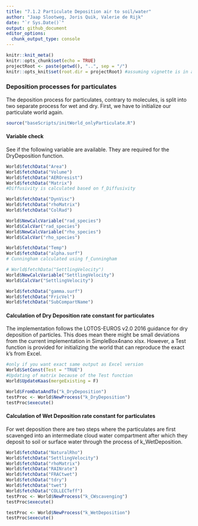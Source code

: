 ```yaml
---
title: "7.1.2 Particulate Deposition air to soil/water"
author: "Jaap Slootweg, Joris Quik, Valerie de Rijk"
date: "`r Sys.Date()`"
output: github_document
editor_options: 
  chunk_output_type: console
---
```


```r
knitr::knit_meta()
knitr::opts_chunk$set(echo = TRUE)
projectRoot <- paste(getwd(), "..", sep = "/")
knitr::opts_knit$set(root.dir = projectRoot) #assuming vignette is in a direct subfolder of the project
```

### Deposition processes for particulates
The deposition process for particulates, contrary to molecules, is split into two separate process for wet and dry. First, we have to initialize our particulate world again. 
```r

source("baseScripts/initWorld_onlyParticulate.R")

```

#### Variable check

See if the following variable are available. They are required for the DryDeposition function. 

```r

World$fetchData("Area")
World$fetchData("Volume")
World$fetchData("AEROresist")
World$fetchData("Matrix")
#Diffusivity is calculated based on f_Diffusivity

World$fetchData("DynVisc")
World$fetchData("rhoMatrix")
World$fetchData("ColRad")

World$NewCalcVariable("rad_species")
World$CalcVar("rad_species")
World$NewCalcVariable("rho_species")
World$CalcVar("rho_species")

World$fetchData("Temp")
World$fetchData("alpha.surf")
# Cunningham calculated using f_Cunningham

# World$fetchData("SettlingVelocity")
World$NewCalcVariable("SettlingVelocity")
World$CalcVar("SettlingVelocity")

World$fetchData("gamma.surf")
World$fetchData("FricVel")
World$fetchData("SubCompartName")


```


#### Calculation of Dry Deposition rate constant for particulates

The implementation follows the LOTOS-EUROS v2.0 2016 guidance for dry deposition of particles. This does mean there might be small deviations from the current implementation in SimpleBox4nano xlsx. However, a Test function is provided for initializing the world that can reproduce the exact k's from Excel.

```r
#only if you want exact same output as Excel version
World$SetConst(Test = "TRUE")
#Updating of matrix because of the Test function 
World$UpdateKaas(mergeExisting = F)
```

```r

World$FromDataAndTo("k_DryDeposition")
testProc <- World$NewProcess("k_DryDeposition")
testProc$execute()

```

#### Calculation of Wet Deposition rate constant for particulates
For wet deposition there are two steps where the particulates are first scavenged into an intermediate cloud water compartment after which they deposit to soil or surface water through the process of k_WetDeposition. 

```r

World$fetchData("NaturalRho")
World$fetchData("SettlingVelocity") 
World$fetchData("rhoMatrix")
World$fetchData("RAINrate")
World$fetchData("FRACtwet")
World$fetchData("tdry")
World$fetchData("twet")
World$fetchData("COLLECTeff")
testProc <- World$NewProcess("k_CWscavenging")
testProc$execute()


```

```r

testProc <- World$NewProcess("k_WetDeposition")
testProc$execute()

```

